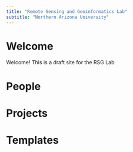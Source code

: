 ```yaml
---
title: "Remote Sensing and Geoinformatics Lab"
subtitle: "Northern Arizona University"
---
```


# Welcome {#welcome}

Welcome! This is a draft site for the RSG Lab 

# People {#people}

# Projects {#projects}

# Templates {#templates}





